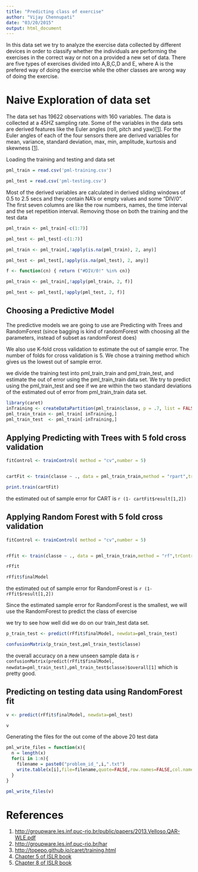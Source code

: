 ```yaml
---
title: "Predicting class of exercise"
author: "Vijay Chennupati"
date: "03/20/2015"
output: html_document
---
```

In this data set we try to analyze the exercise data collected by different devices in order to classify whether the individuals are performing the exercises in the correct way or not on a provided a new set of data. There are five types of exercises divided into A,B,C,D and E, where A is the prefered way of doing the exercise while the other classes are wrong way of doing the exercise.

Naive Exploration of data set
======================

The data set has 19622 observations with 160 variables. The data is collected at a 45HZ sampling rate. Some of the variables in the data sets are derived features like the Euler angles (roll, pitch and yaw)[[1](http://groupware.les.inf.puc-rio.br/public/papers/2013.Velloso.QAR-WLE.pdf)]. For the Euler angles of each of the four sensors there are derived variables for mean, variance, standard deviation, max, min, amplitude, kurtosis and skewness [[1](http://groupware.les.inf.puc-rio.br/public/papers/2013.Velloso.QAR-WLE.pdf)]. 


Loading the training and testing and data set
```r
pml_train = read.csv('pml-training.csv')

pml_test = read.csv('pml-testing.csv')
```

Most of the derived variables are calculated in derived sliding windows of 0.5 to 2.5 secs and they contain NA’s or empty values and some “DIV/0”.  The first seven columns are like the row numbers, names, the time interval and the set repetition interval. Removing those on both the training and the test data

```r

pml_train <- pml_train[-c(1:7)]

pml_test <- pml_test[-c(1:7)]

pml_train <- pml_train[,!apply(is.na(pml_train), 2, any)]

pml_test <- pml_test[,!apply(is.na(pml_test), 2, any)]

f <- function(cn) { return ("#DIV/0!" %in% cn)}

pml_train <- pml_train[,!apply(pml_train, 2, f)]

pml_test <- pml_test[,!apply(pml_test, 2, f)]

```

Choosing a Predictive Model
---------------------------
The predictive models we are going to use are Predicting with Trees and RandomForest (since bagging is kind of randomForest with choosing all the parameters, instead of subset as randomForest does)

 We also use K-fold cross validation to estimate the out of sample error. The number of folds for cross validation is 5. We chose a training method which gives us the lowest out of sample error.

we divide the training test into pml_train_train and pml_train_test, and estimate the out of error using the pml_train_train data set. We try to predict using the pml_train_test and see if we are within the two standard deviations of the estimated out of error from pml_train_train data set.

```r
library(caret)
inTraining <- createDataPartition(pml_train$classe, p = .7, list = FALSE)
pml_train_train <- pml_train[ inTraining,]
pml_train_test  <- pml_train[-inTraining,]
```

Applying  Predicting with Trees with 5 fold cross validation 
------------------------------------------------------------

```r

fitControl <- trainControl( method = "cv",number = 5)


cartFit <- train(classe ~ ., data = pml_train_train,method = "rpart",trControl = fitControl)

print.train(cartFit)
```

the estimated out of sample error for CART is `r (1- cartFit$result[1,2])`

Applying Random Forest with 5 fold cross validation 
---------------------------------------------------

```r

fitControl <- trainControl( method = "cv",number = 5)


rFfit <- train(classe ~ ., data = pml_train_train,method = "rf",trControl = fitControl,allowParallel = TRUE)

rFfit

rFfit$finalModel
```

the estimated out of sample error for RandomForest is `r (1- rFfit$result[1,2])`

Since the estimated sample error for RandomForest is the smallest, we will use the RandomForest to predict the class of exercise

we try to see how well did we do on our train_test data set.

```r

p_train_test <- predict(rFfit$finalModel, newdata=pml_train_test)

confusionMatrix(p_train_test,pml_train_test$classe)

```

the overall accuracy on a new unseen sample data is `r confusionMatrix(predict(rFfit$finalModel, newdata=pml_train_test),pml_train_test$classe)$overall[1]` which is pretty good.

Predicting on testing data using RandomForest fit
-------------------------------------------------

```r

v <- predict(rFfit$finalModel, newdata=pml_test)

v
```

Generating the files for the out come of the above 20 test data

```r
pml_write_files = function(x){
  n = length(x)
  for(i in 1:n){
    filename = paste0("problem_id_",i,".txt")
    write.table(x[i],file=filename,quote=FALSE,row.names=FALSE,col.names=FALSE)
  }
}

pml_write_files(v)
```


References
==========
1. [http://groupware.les.inf.puc-rio.br/public/papers/2013.Velloso.QAR-WLE.pdf](http://groupware.les.inf.puc-rio.br/public/papers/2013.Velloso.QAR-WLE.pdf)
2. [http://groupware.les.inf.puc-rio.br/har](http://groupware.les.inf.puc-rio.br/har)
3. [http://topepo.github.io/caret/training.html](http://topepo.github.io/caret/training.html)
4. [Chapter 5 of ISLR book](http://www-bcf.usc.edu/~gareth/ISL/)
5. [Chapter 8 of ISLR book](http://www-bcf.usc.edu/~gareth/ISL/)
